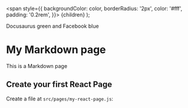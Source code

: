   <span
    style={{
      backgroundColor: color,
      borderRadius: '2px',
      color: '#fff',
      padding: '0.2rem',
    }}>
    {children}
  </span>
);

<Highlight color="#25c2a0">Docusaurus green</Highlight> and <Highlight color="#1877F2">
  Facebook blue
</Highlight>

# My Markdown page

This is a Markdown page

## Create your first React Page

Create a file at `src/pages/my-react-page.js`:
